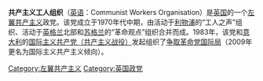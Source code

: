 {{unreferenced|time=2015-07-25T04:43:01+00:00}}
'''共产主义工人组织'''（[[英语|英语]]：Communist Workers Organisation）是[[英国|英国]]的一个[[左翼共产主义|左翼共产主义]]政党。该党成立于1970年代中期，由活动于[[利物浦|利物浦]]的“工人之声”组织、活动于[[英格兰|英格兰]]北部和[[苏格兰|苏格兰]]的“革命观点”组织合并而成。1983年，该党和[[意大利|意大利]]的[[国际主义共产党（共产主义战役）|国际主义共产党（共产主义战役）]]发起组织了[[争取革命党国际局|争取革命党国际局]]（2009年更名为国际主义共产主义倾向）。

[[Category:左翼共产主义|Category:左翼共产主义]]
[[Category:英国政党|Category:英国政党]]